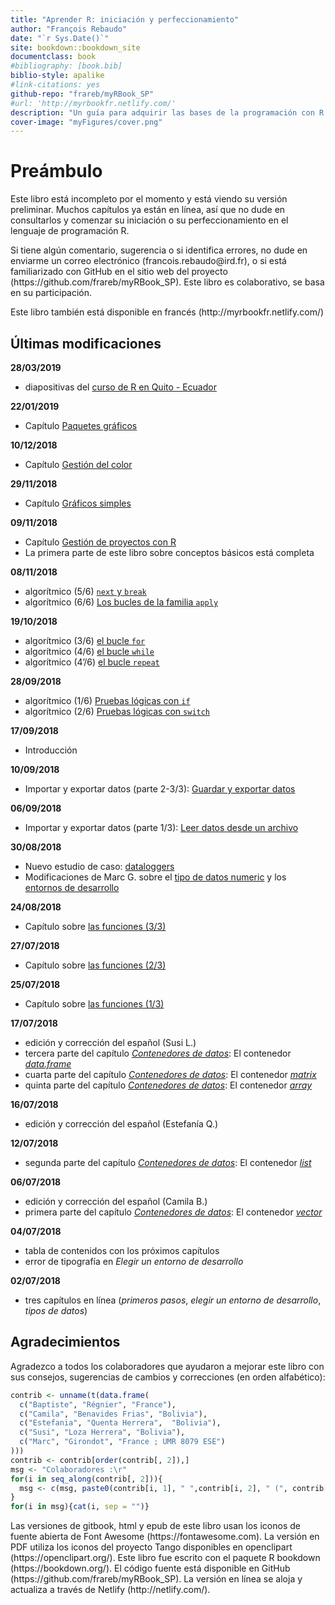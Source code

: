 ```yaml
---
title: "Aprender R: iniciación y perfeccionamiento"
author: "François Rebaudo"
date: "`r Sys.Date()`"
site: bookdown::bookdown_site
documentclass: book
#bibliography: [book.bib]
biblio-style: apalike
#link-citations: yes
github-repo: "frareb/myRBook_SP"
#url: 'http://myrbookfr.netlify.com/'
description: "Un guía para adquirir las bases de la programación con R y conducir de forma efectiva su gestión y análisis de datos."
cover-image: "myFigures/cover.png"
---
```


# Preámbulo

Este libro está incompleto por el momento y está viendo su versión preliminar. Muchos capítulos ya están en línea, así que no dude en consultarlos y comenzar su iniciación o su perfeccionamiento en el lenguaje de programación R.

Si tiene algún comentario, sugerencia o si identifica errores, no dude en enviarme un correo electrónico (francois.rebaudo@ird.fr), o si está familiarizado con GitHub en el sitio web del proyecto (https://github.com/frareb/myRBook_SP). Este libro es colaborativo, se basa en su participación.

Este libro también está disponible en francés (http://myrbookfr.netlify.com/)

## Últimas modificaciones

**28/03/2019**

* diapositivas del [curso de R en Quito - Ecuador](http://myrbooksp.netlify.com/myHtmls/Ecuador_Quito_2019/links.html)

**22/01/2019**

* Capítulo [Paquetes gráficos](#graph3) 

**10/12/2018**

* Capítulo [Gestión del color](#graph2) 

**29/11/2018**

* Capítulo [Gráficos simples](#graph1) 

**09/11/2018**

* Capítulo [Gestión de proyectos con R](#project)
* La primera parte de este libro sobre conceptos básicos está completa

**08/11/2018**

* algorítmico (5/6) [`next` y `break`](#l17spe)
* algorítmico (6/6) [Los bucles de la familia `apply`](#l17applyfamily)

**19/10/2018**

* algorítmico (3/6) [el bucle `for`](#l17for)
* algorítmico (4/6) [el bucle `while`](#l17while)
* algorítmico (4'/6) [el bucle `repeat`](#l17repeat)

**28/09/2018**

* algorítmico (1/6) [Pruebas lógicas con `if`](#l17if)
* algorítmico (2/6) [Pruebas lógicas con `switch`](#l17switch)

**17/09/2018**

* Introducción

**10/09/2018**

* Importar y exportar datos (parte 2-3/3): [Guardar y exportar datos](#l016save)

**06/09/2018**

* Importar y exportar datos (parte 1/3): [Leer datos desde un archivo](#l016read)

**30/08/2018**

* Nuevo estudio de caso: [dataloggers](#studyCase1)
* Modificaciones de Marc G. sobre el [tipo de datos numeric](#dataType1) y los [entornos de desarrollo](#IDE)

**24/08/2018**

* Capítulo sobre [las funciones (3/3)](#fonctions)

**27/07/2018**

* Capítulo sobre [las funciones (2/3)](#fonctions)

**25/07/2018**

* Capítulo sobre [las funciones (1/3)](#fonctions)

**17/07/2018**

* edición y corrección del español (Susi L.) 
* tercera parte del capítulo [*Contenedores de datos*](#dataType2): El contenedor [*data.frame*](#l014dataframe)
* cuarta parte del capítulo [*Contenedores de datos*](#dataType2): El contenedor [*matrix*](#l014matrix)
* quinta parte del capítulo [*Contenedores de datos*](#dataType2): El contenedor [*array*](#l014array)

**16/07/2018**

* edición y corrección del español (Estefanía Q.) 

**12/07/2018**

* segunda parte del capítulo [*Contenedores de datos*](#dataType2): El contenedor [*list*](#l014list)

**06/07/2018**

* edición y corrección del español (Camila B.) 
* primera parte del capítulo [*Contenedores de datos*](#dataType2): El contenedor [*vector*](#l014vector)

**04/07/2018**

* tabla de contenidos con los próximos capítulos
* error de tipografía en *Elegir un entorno de desarrollo*

**02/07/2018**

* tres capítulos en línea (*primeros pasos*, *elegir un entorno de desarrollo*, *tipos de datos*)


## Agradecimientos {#remerciements}

Agradezco a todos los colaboradores que ayudaron a mejorar este libro con sus consejos, sugerencias de cambios y correcciones (en orden alfabético):

```r
contrib <- unname(t(data.frame(
  c("Baptiste", "Régnier", "France"), 
  c("Camila", "Benavides Frias", "Bolivia"), 
  c("Estefania", "Quenta Herrera",  "Bolivia"), 
  c("Susi", "Loza Herrera", "Bolivia"),
  c("Marc", "Girondot", "France ; UMR 8079 ESE")
)))
contrib <- contrib[order(contrib[, 2]),]
msg <- "Colaboradores :\r"
for(i in seq_along(contrib[, 2])){
  msg <- c(msg, paste0(contrib[i, 1], " ",contrib[i, 2], " (", contrib[i, 3],")\r"))
}
for(i in msg){cat(i, sep = "")}
```

Las versiones de gitbook, html y epub de este libro usan los iconos de fuente abierta de Font Awesome (https://fontawesome.com). La versión en PDF utiliza los iconos del proyecto Tango disponibles en openclipart (https://openclipart.org/). Este libro fue escrito con el paquete R bookdown (https://bookdown.org/). El código fuente está disponible en GitHub (https://github.com/frareb/myRBook_SP). La versión en línea se aloja y actualiza a través de Netlify (http://netlify.com/).
